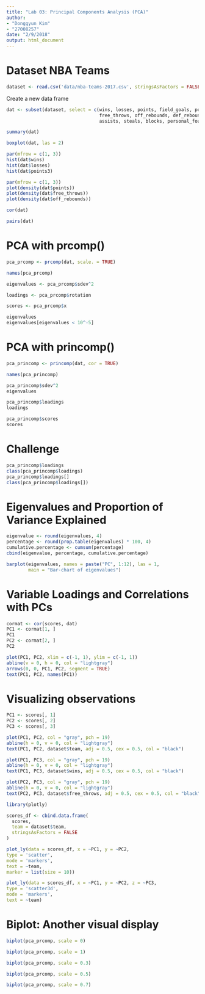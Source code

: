 ```yaml
---
title: "Lab 03: Principal Components Analysis (PCA)"
author: 
- "Donggyun Kim"
- "27008257"
date: "2/9/2018"
output: html_document
---
```


# Dataset NBA Teams

```r
dataset <- read.csv('data/nba-teams-2017.csv', stringsAsFactors = FALSE)
```

Create a new data frame
```r
dat <- subset(dataset, select = c(wins, losses, points, field_goals, points3, 
                                  free_throws, off_rebounds, def_rebounds, 
                                  assists, steals, blocks, personal_fouls))
```

```r
summary(dat)

boxplot(dat, las = 2)

par(mfrow = c(1, 3))
hist(dat$wins)
hist(dat$losses)
hist(dat$points3)

par(mfrow = c(1, 3))
plot(density(dat$points))
plot(density(dat$free_throws))
plot(density(dat$off_rebounds))

cor(dat)

pairs(dat)
```

# PCA with prcomp()
```r
pca_prcomp <- prcomp(dat, scale. = TRUE)

names(pca_prcomp)

eigenvalues <- pca_prcomp$sdev^2

loadings <- pca_prcomp$rotation

scores <- pca_prcomp$x

eigenvalues
eigenvalues[eigenvalues < 10^-5]
```

# PCA with princomp()
```r
pca_princomp <- princomp(dat, cor = TRUE)

names(pca_princomp)

pca_princomp$sdev^2
eigenvalues

pca_princomp$loadings
loadings

pca_princomp$scores
scores
```


# Challenge
```r
pca_princomp$loadings
class(pca_princomp$loadings)
pca_princomp$loadings[]
class(pca_princomp$loadings[])
```

# Eigenvalues and Proportion of Variance Explained
```r
eigenvalue <- round(eigenvalues, 4)
percentage <- round(prop.table(eigenvalues) * 100, 4)
cumulative.percentage <- cumsum(percentage)
cbind(eigenvalue, percentage, cumulative.percentage)

barplot(eigenvalues, names = paste("PC", 1:12), las = 1, 
        main = "Bar-chart of eigenvalues")
```

# Variable Loadings and Correlations with PCs
```r
cormat <- cor(scores, dat)
PC1 <- cormat[1, ]
PC1
PC2 <- cormat[2, ]
PC2

plot(PC1, PC2, xlim = c(-1, 1), ylim = c(-1, 1))
abline(v = 0, h = 0, col = "lightgray")
arrows(0, 0, PC1, PC2, segment = TRUE)
text(PC1, PC2, names(PC1))
```

# Visualizing observations
```r
PC1 <- scores[, 1]
PC2 <- scores[, 2]
PC3 <- scores[, 3]

plot(PC1, PC2, col = "gray", pch = 19)
abline(h = 0, v = 0, col = "lightgray")
text(PC1, PC2, dataset$team, adj = 0.5, cex = 0.5, col = "black")

plot(PC1, PC3, col = "gray", pch = 19)
abline(h = 0, v = 0, col = "lightgray")
text(PC1, PC3, dataset$wins, adj = 0.5, cex = 0.5, col = "black")

plot(PC2, PC3, col = "gray", pch = 19)
abline(h = 0, v = 0, col = "lightgray")
text(PC2, PC3, dataset$free_throws, adj = 0.5, cex = 0.5, col = "black")
```

```r
library(plotly)

scores_df <- cbind.data.frame(
  scores,
  team = dataset$team,
  stringsAsFactors = FALSE
)

plot_ly(data = scores_df, x = ~PC1, y = ~PC2,
type = 'scatter',
mode = 'markers',
text = ~team,
marker = list(size = 10))

plot_ly(data = scores_df, x = ~PC1, y = ~PC2, z = ~PC3,
type = 'scatter3d',
mode = 'markers',
text = ~team)
```

# Biplot: Another visual display
```r
biplot(pca_prcomp, scale = 0)

biplot(pca_prcomp, scale = 1)

biplot(pca_prcomp, scale = 0.3)

biplot(pca_prcomp, scale = 0.5)

biplot(pca_prcomp, scale = 0.7)
```




